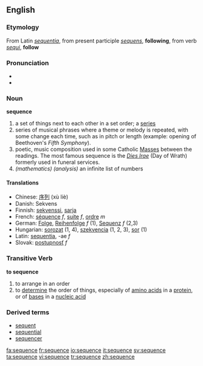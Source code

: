 ==English==

===Etymology===
From Latin ''[[sequentia]]'', from present participle ''[[sequens]]'', '''following''', from verb ''[[sequi]]'', '''follow'''

===Pronunciation===
* {{IPA|/ˈsikwəns/ or /ˈsikwɛns/}}
*{{audio|en-us-sequence.ogg|Audio (US)}}


===Noun===
'''sequence'''
#a set of things next to each other in a set order; a [[series]]
# series of musical phrases where a theme or melody is repeated, with some change each time, such as in pitch or length (example: opening of Beethoven's ''Fifth Symphony'').
# poetic, music composition used in some Catholic [[Mass]]es between the readings.  The most famous sequence is the ''[[Dies Irae]]'' (Day of Wrath) formerly used in funeral services.
# ''(mathematics)'' ''(analysis)'' an infinite list of numbers

====Translations====
*Chinese: [[序列]] (xù liè)
*Danish: Sekvens
*Finnish: [[sekvenssi]], [[sarja]]
*French: [[séquence]] ''f'', [[suite]] ''f'', [[ordre]] ''m''
*German: [[Folge]], [[Reihenfolge]] ''f'' (1), [[Sequenz]] ''f'' (2,3)
*Hungarian: [[sorozat]] (1, 4), [[szekvencia]] (1, 2, 3), [[sor]] (1)
*Latin: [[sequentia]], -ae ''f''
*Slovak: [[postupnosť]] ''f''

===Transitive Verb===
'''to sequence'''
# to arrange in an order
# to [[determine]] the order of things, especially of [[amino acid]]s in a [[protein]], or of [[base]]s in a [[nucleic acid]]

===Derived terms===
*[[sequent]]
*[[sequential]]
*[[sequencer]]

[[fa:sequence]]
[[fr:sequence]]
[[io:sequence]]
[[it:sequence]]
[[sv:sequence]]
[[ta:sequence]]
[[vi:sequence]]
[[tr:sequence]]
[[zh:sequence]]